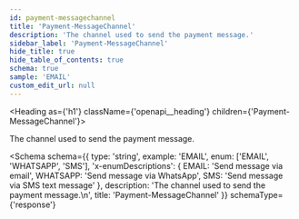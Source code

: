 ```yaml
---
id: payment-messagechannel
title: 'Payment-MessageChannel'
description: 'The channel used to send the payment message.'
sidebar_label: 'Payment-MessageChannel'
hide_title: true
hide_table_of_contents: true
schema: true
sample: 'EMAIL'
custom_edit_url: null
---
```



<Heading as={'h1'} className={'openapi__heading'} children={'Payment-MessageChannel'}></Heading>

The channel used to send the payment message.

<Schema
  schema={{
    type: 'string',
    example: 'EMAIL',
    enum: ['EMAIL', 'WHATSAPP', 'SMS'],
    'x-enumDescriptions': {
      EMAIL: 'Send message via email',
      WHATSAPP: 'Send message via WhatsApp',
      SMS: 'Send message via SMS text message'
    },
    description: 'The channel used to send the payment message.\n',
    title: 'Payment-MessageChannel'
  }}
  schemaType={'response'}
></Schema>
